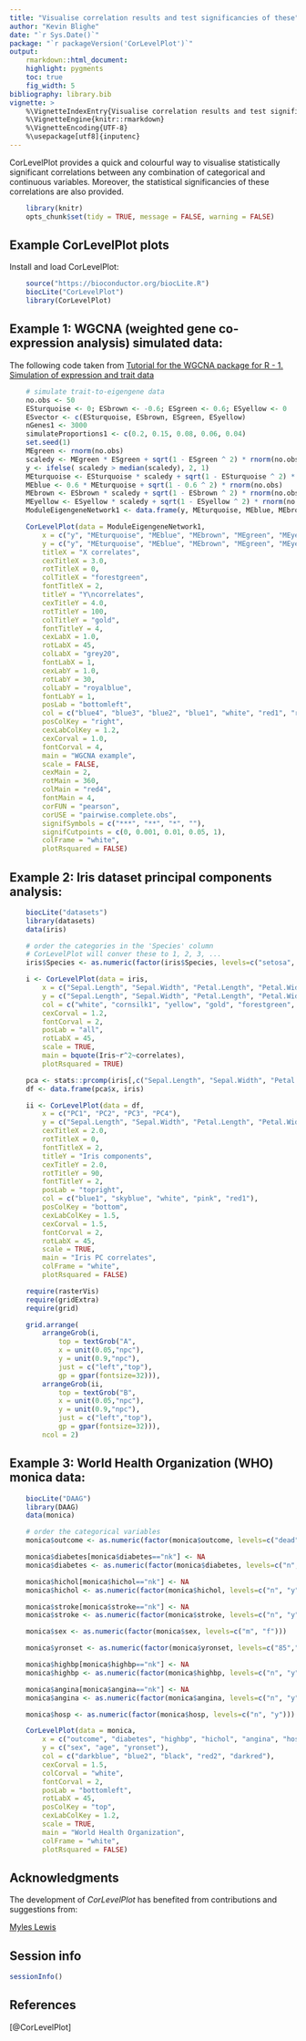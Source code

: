 ```yaml
---
title: "Visualise correlation results and test significancies of these"
author: "Kevin Blighe"
date: "`r Sys.Date()`"
package: "`r packageVersion('CorLevelPlot')`"
output:
    rmarkdown::html_document:
    highlight: pygments
    toc: true
    fig_width: 5
bibliography: library.bib
vignette: >
    %\VignetteIndexEntry{Visualise correlation results and test significancies of these}
    %\VignetteEngine{knitr::rmarkdown}
    %\VignetteEncoding{UTF-8}
    %\usepackage[utf8]{inputenc}
---
```


CorLevelPlot provides a quick and colourful way to visualise
statistically significant correlations between any combination of
categorical and continuous variables. Moreover, the statistical
significancies of these correlations are also provided.

```r

    library(knitr)
    opts_chunk$set(tidy = TRUE, message = FALSE, warning = FALSE)

```

## Example CorLevelPlot plots

Install and load CorLevelPlot:

```r

    source("https://bioconductor.org/biocLite.R")
    biocLite("CorLevelPlot")
    library(CorLevelPlot)

```

## Example 1: WGCNA (weighted gene co-expression analysis) simulated data:

The following code taken from [Tutorial for the WGCNA package for R - 1. Simulation of expression and trait data](https://labs.genetics.ucla.edu/horvath/CoexpressionNetwork/Rpackages/WGCNA/Tutorials/Simulated-01-dataSimulation.pdf)

```r

    # simulate trait-to-eigengene data
    no.obs <- 50
    ESturquoise <- 0; ESbrown <- -0.6; ESgreen <- 0.6; ESyellow <- 0
    ESvector <- c(ESturquoise, ESbrown, ESgreen, ESyellow)
    nGenes1 <- 3000
    simulateProportions1 <- c(0.2, 0.15, 0.08, 0.06, 0.04)
    set.seed(1)
    MEgreen <- rnorm(no.obs)
    scaledy <- MEgreen * ESgreen + sqrt(1 - ESgreen ^ 2) * rnorm(no.obs)
    y <- ifelse( scaledy > median(scaledy), 2, 1)
    MEturquoise <- ESturquoise * scaledy + sqrt(1 - ESturquoise ^ 2) * rnorm(no.obs)
    MEblue <- 0.6 * MEturquoise + sqrt(1 - 0.6 ^ 2) * rnorm(no.obs)
    MEbrown <- ESbrown * scaledy + sqrt(1 - ESbrown ^ 2) * rnorm(no.obs)
    MEyellow <- ESyellow * scaledy + sqrt(1 - ESyellow ^ 2) * rnorm(no.obs)
    ModuleEigengeneNetwork1 <- data.frame(y, MEturquoise, MEblue, MEbrown, MEgreen, MEyellow)

    CorLevelPlot(data = ModuleEigengeneNetwork1,
        x = c("y", "MEturquoise", "MEblue", "MEbrown", "MEgreen", "MEyellow"),
        y = c("y", "MEturquoise", "MEblue", "MEbrown", "MEgreen", "MEyellow"),
        titleX = "X correlates",
        cexTitleX = 3.0,
        rotTitleX = 0,
        colTitleX = "forestgreen",
        fontTitleX = 2,
        titleY = "Y\ncorrelates",
        cexTitleY = 4.0,
        rotTitleY = 100,
        colTitleY = "gold",
        fontTitleY = 4,
        cexLabX = 1.0,
        rotLabX = 45,
        colLabX = "grey20",
        fontLabX = 1,
        cexLabY = 1.0,
        rotLabY = 30,
        colLabY = "royalblue",
        fontLabY = 1,
        posLab = "bottomleft",
        col = c("blue4", "blue3", "blue2", "blue1", "white", "red1", "red2", "red3", "red4"),
        posColKey = "right",
        cexLabColKey = 1.2,
        cexCorval = 1.0,
        fontCorval = 4,
        main = "WGCNA example",
        scale = FALSE,
        cexMain = 2,
        rotMain = 360,
        colMain = "red4",
        fontMain = 4,
        corFUN = "pearson",
        corUSE = "pairwise.complete.obs",
        signifSymbols = c("***", "**", "*", ""),
        signifCutpoints = c(0, 0.001, 0.01, 0.05, 1),
        colFrame = "white",
        plotRsquared = FALSE)

```

## Example 2: Iris dataset principal components analysis:

```r

    biocLite("datasets")
    library(datasets)
    data(iris)

    # order the categories in the 'Species' column
    # CorLevelPlot will conver these to 1, 2, 3, ...
    iris$Species <- as.numeric(factor(iris$Species, levels=c("setosa", "versicolor", "virginica")))

    i <- CorLevelPlot(data = iris,
        x = c("Sepal.Length", "Sepal.Width", "Petal.Length", "Petal.Width", "Species"),
        y = c("Sepal.Length", "Sepal.Width", "Petal.Length", "Petal.Width", "Species"),
        col = c("white", "cornsilk1", "yellow", "gold", "forestgreen", "darkgreen"),
        cexCorval = 1.2,
        fontCorval = 2,
        posLab = "all",
        rotLabX = 45,
        scale = TRUE,
        main = bquote(Iris~r^2~correlates),
        plotRsquared = TRUE)

    pca <- stats::prcomp(iris[,c("Sepal.Length", "Sepal.Width", "Petal.Length", "Petal.Width")])
    df <- data.frame(pca$x, iris)

    ii <- CorLevelPlot(data = df,
        x = c("PC1", "PC2", "PC3", "PC4"),
        y = c("Sepal.Length", "Sepal.Width", "Petal.Length", "Petal.Width", "Species"),
        cexTitleX = 2.0,
        rotTitleX = 0,
        fontTitleX = 2,
        titleY = "Iris components",
        cexTitleY = 2.0,
        rotTitleY = 90,
        fontTitleY = 2,
        posLab = "topright",
        col = c("blue1", "skyblue", "white", "pink", "red1"),
        posColKey = "bottom",
        cexLabColKey = 1.5,
        cexCorval = 1.5,
        fontCorval = 2,
        rotLabX = 45,
        scale = TRUE,
        main = "Iris PC correlates",
        colFrame = "white",
        plotRsquared = FALSE)

    require(rasterVis)
    require(gridExtra)
    require(grid)

    grid.arrange(
        arrangeGrob(i,
            top = textGrob("A",
            x = unit(0.05,"npc"),
            y = unit(0.9,"npc"),
            just = c("left","top"),
            gp = gpar(fontsize=32))),
        arrangeGrob(ii,
            top = textGrob("B",
            x = unit(0.05,"npc"),
            y = unit(0.9,"npc"),
            just = c("left","top"),
            gp = gpar(fontsize=32))),
        ncol = 2)

```

## Example 3: World Health Organization (WHO) monica data:

```r

    biocLite("DAAG")
    library(DAAG)
    data(monica)

    # order the categorical variables
    monica$outcome <- as.numeric(factor(monica$outcome, levels=c("dead", "live")))

    monica$diabetes[monica$diabetes=="nk"] <- NA
    monica$diabetes <- as.numeric(factor(monica$diabetes, levels=c("n", "y")))

    monica$hichol[monica$hichol=="nk"] <- NA
    monica$hichol <- as.numeric(factor(monica$hichol, levels=c("n", "y")))

    monica$stroke[monica$stroke=="nk"] <- NA
    monica$stroke <- as.numeric(factor(monica$stroke, levels=c("n", "y")))

    monica$sex <- as.numeric(factor(monica$sex, levels=c("m", "f")))

    monica$yronset <- as.numeric(factor(monica$yronset, levels=c("85","86","87","88","89","90","91","92","93")))

    monica$highbp[monica$highbp=="nk"] <- NA
    monica$highbp <- as.numeric(factor(monica$highbp, levels=c("n", "y")))

    monica$angina[monica$angina=="nk"] <- NA
    monica$angina <- as.numeric(factor(monica$angina, levels=c("n", "y")))

    monica$hosp <- as.numeric(factor(monica$hosp, levels=c("n", "y")))

    CorLevelPlot(data = monica,
        x = c("outcome", "diabetes", "highbp", "hichol", "angina", "hosp"),
        y = c("sex", "age", "yronset"),
        col = c("darkblue", "blue2", "black", "red2", "darkred"),
        cexCorval = 1.5,
        colCorval = "white",
        fontCorval = 2,
        posLab = "bottomleft",
        rotLabX = 45,
        posColKey = "top",
        cexLabColKey = 1.2,
        scale = TRUE,
        main = "World Health Organization",
        colFrame = "white",
        plotRsquared = FALSE)

```

## Acknowledgments

The development of *CorLevelPlot* has benefited from contributions and suggestions from:

[Myles Lewis](https://www.qmul.ac.uk/whri/people/academic-staff/items/lewismyles.html)

## Session info

```r

sessionInfo()

```

## References

[@CorLevelPlot]

